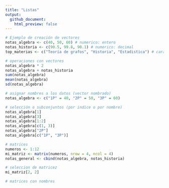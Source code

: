 ```yaml
---
title: "Listas"
output: 
  github_document:
    html_preview: false
---
```



```r
# Ejemplo de creación de vectores
notas_algebra <- c(40, 50, 60) # numerico: entero
notas_historia <- c(90.5, 99.8, 90.1) # numerico: decimal
top_materias <- c("Teoría de grafos", "Historia", "Estadistica") # caracteres

# operaciones con vectores
notas_algebra * 2
notas_algebra + notas_historia
sum(notas_algebra)
mean(notas_algebra)
sd(notas_algebra)

# asignar nombres a los datos (vector nombrado)
notas_algebra <- c("1P" = 40, "2P" = 50, "3P" = 60)

# selección o subconjuntos (por indice o por nombre)
notas_algebra[1]
notas_algebra[3]
notas_algebra[1:2]
notas_algebra[c(1, 3)]
notas_algebra["2P"]
notas_algebra[c("1P", "3P")]

# matrices
numeros <- 1:12
mi_matriz <- matrix(numeros, nrow = 4, ncol = 4)
notas_general <- cbind(notas_algebra, notas_historia)

# seleccion de matricez
mi_matriz[2, 2]

# matrices con nombres

```


